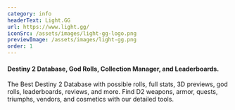 ```yaml
---
category: info
headerText: Light.GG
url: https://www.light.gg/
iconSrc: /assets/images/light-gg-logo.png
previewImage: /assets/images/light-gg.png
order: 1
---
```


#### Destiny 2 Database, God Rolls, Collection Manager, and Leaderboards.

The Best Destiny 2 Database with possible rolls, full stats, 3D previews, god rolls, leaderboards, reviews, and more.
Find D2 weapons, armor, quests, triumphs, vendors, and cosmetics with our detailed tools.
